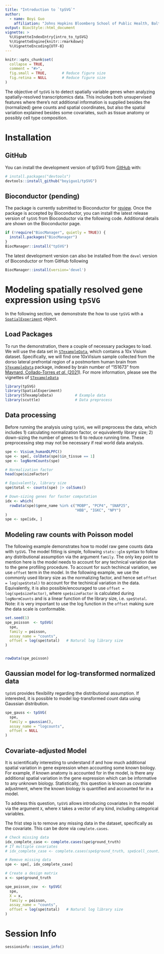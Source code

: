 ```yaml
---
title: "Introduction to `tpSVG`"
author: 
  - name: Boyi Guo
    affiliation: "Johns Hopkins Bloomberg School of Public Health, Baltimore, MD, USA"
output: BiocStyle::html_document
vignette: >
  %\VignetteIndexEntry{intro_to_tpSVG}
  %\VignetteEngine{knitr::rmarkdown}
  %\VignetteEncoding{UTF-8}
---
```


```r
knitr::opts_chunk$set(
  collapse = TRUE,
  comment = "#>",
  fig.small = TRUE,       # Reduce figure size
  fig.retina = NULL       # Reduce figure size
)
```

The objective of `tpSVG` is to detect spatially variable genes when analyzing spatially-resolved transcriptomics data. This includes both unsupervised features where there's not additional information is supplied besides the (normalized) gene counts and spatial coordinates, but also the spatial variation explained besides some covariates, such as tissue anatomy or possibly cell type composition. <!-- For any interested readers, please find our preprint describing the `tpSVG` models via bioRxiv [TODO: add link].  -->


# Installation
## GitHub
You can install the development version of tpSVG from [GitHub](https://github.com/boyiguo1/tpSVG) with:

```r
# install.packages("devtools")
devtools::install_github("boyiguo1/tpSVG")
```

## Bioconductor (pending)
The package is currently submitted to Bioconductor for [review](https://github.com/Bioconductor/Contributions/issues/3264). Once the package
is accepted by Bioconductor, you can install the latest release
version of `tpSVG` from Bioconductor via the following code. Additional details
are shown on the Bioconductor page.
```r
if (!require("BiocManager", quietly = TRUE)) {
  install.packages("BiocManager")
}
BiocManager::install("tpSVG")
```

The latest development version can also be installed from the `devel` version
of Bioconductor or from GitHub following

```r
BiocManager::install(version='devel')
```

# Modeling spatially resolved gene expression using `tpSVG`
In the following section, we demonstrate the how to use `tpSVG` with a [`SpatialExperiment`](https://bioconductor.org/packages/release/bioc/html/SpatialExperiment.html) object.

## Load Packages
To run the demonstration, there a couple of necessary packages to load. We will use the data set in [`STexampleData`](https://bioconductor.org/packages/STexampleData), which contains a 10x Visium dataset. Specifically, we will find one 10xVisium sample collected from the dorso lateral prefrontal region of a postmortem human brain from [`STexampleData`](https://bioconductor.org/packages/release/data/experiment/html/STexampleData.html) package, indexed by brain number of "151673" from [Maynard, Collado-Torres _et al_. (2021)](https://www.nature.com/articles/s41593-020-00787-0).  For more information, please see the vignettes of [`STexampleData`](https://bioconductor.org/packages/release/data/experiment/vignettes/STexampleData/inst/doc/STexampleData_overview.html)

```r
library(tpSVG)
library(SpatialExperiment)
library(STexampleData)          # Example data
library(scuttle)                # Data preprocess
```

## Data processing
Before running the analysis using `tpSVG`, we will preprocess the data, which
includes 1) calculating normalization factor, or equivalently library size; 2) 
down-sizing the number of genes to 6 to reduce running time. These preprocessing
step may not be necessary if real world data analysis.
```r
spe <- Visium_humanDLPFC()
spe <- spe[, colData(spe)$in_tissue == 1]
spe <- logNormCounts(spe)

# Normalization factor
head(spe$sizeFactor)

# Equivalently, library size
spe$total <- counts(spe) |> colSums()

# Down-sizing genes for faster computation
idx <- which(
  rowData(spe)$gene_name %in% c("MOBP", "PCP4", "SNAP25",
                                "HBB", "IGKC", "NPY")
)
spe <- spe[idx, ]
```

## Modeling raw counts with Poisson model
The following example demonstrates how to model raw gene counts data with `tpSVG`.
The model fitting is simple, following `stats::glm` syntax to follow any
distributional assumption via the argument `family`. The only key point to 
mention here is the model needs to account for any technical variation due to
the gene profiling procedure. To account for such techincal variation, we use
`offset` term in the model. In the following example, we use the commonly used
library size as the normalizing factor, and hence set `offset = log(spe$total)`
to account for the techinical variation in the data. Equivalently, it is also
possible/encouraged to use `offset = log(spe$sizeFactor)`, where `spe$sizeFactor`
is calculated during `logNormCounts` and is a linear function of the library
size, i.e. `spe$total`. Note: it is very important to use the log function in
the `offset` making sure the data scale is conformable. 

```r
set.seed(1)
spe_poisson  <- tpSVG(
  spe,
  family = poisson,
  assay_name = "counts",
  offset = log(spe$total)   # Natural log library size
)


rowData(spe_poisson)
```


## Gaussian model for log-transformed normalized data
`tpSVG` provides flexibility regarding the distributional assumption. If interested,
it is possible to model log-transformed count data using Gaussian distribution.

```r
spe_gauss <- tpSVG(
  spe, 
  family = gaussian(),
  assay_name = "logcounts",
  offset = NULL 
)
```

## Covariate-adjusted Model
It is scientifically interesting to understand if and how much additional
spatial variation in gene expression when accounting some known biology. For example, 
if known anatomy is accounted for in the model, is there any additional spatial variation
in the gene expression which can be informative to any unknown biology. 
Statistically, this question is known as covariate adjustment, where the known
biology is quantified and accounted for in a model. 

To address this question, `tpSVG` allows introducing covariates in the model via
the argument `X`, where `X` takes a vector of any kind, including categorical 
variables.

The frist step is to remove any missing data in the dataset, specifically as 
the covariate. This can be done via `complete.cases`.

```r
# Check missing data
idx_complete_case <- complete.cases(spe$ground_truth)
# If multiple covariates
# idx_complete_case <- complete.cases(spe$ground_truth, spe$cell_count)

# Remove missing data
spe <- spe[, idx_complete_case]

# Create a design matrix
x <- spe$ground_truth 

spe_poisson_cov  <- tpSVG(
  spe,
  X = x, 
  family = poisson,
  assay_name = "counts",
  offset = log(spe$total)   # Natural log library size
)
```

# Session Info
```r
sessioninfo::session_info()
```
